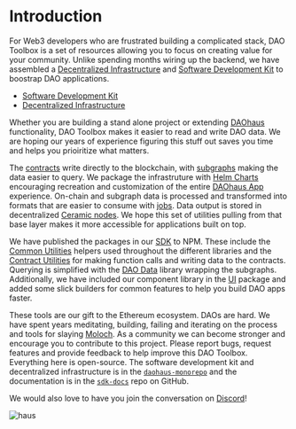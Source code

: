 # Introduction

For Web3 developers who are frustrated building a complicated stack, DAO Toolbox is a set of resources allowing you to focus on creating value for your community. Unlike spending months wiring up the backend, we have assembled a [Decentralized Infrastructure](./decentralized-infrastructure/overview) and [Software Development Kit](./sdk/overview) to boostrap DAO applications.

- [Software Development Kit](./sdk/overview)
- [Decentralized Infrastructure](./decentralized-infrastructure/overview)

Whether you are building a stand alone project or extending [DAOhaus](https://daohaus.club/) functionality, DAO Toolbox makes it easier to read and write DAO data. We are hoping our years of experience figuring this stuff out saves you time and helps you prioiritize what matters.

The [contracts](./decentralized-infrastructure/contracts) write directly to the blockchain, with [subgraphs](./decentralized-infrastructure/subgraphs/overview) making the data easier to query. We package the infrastruture with [Helm Charts](./decentralized-infrastructure/helm-charts) encouraging recreation and customization of the entire [DAOhaus App](https://app.daohaus.club/) experience. On-chain and subgraph data is processed and transformed into formats that are easier to consume with [jobs](./decentralized-infrastructure/jobs). Data output is stored in decentralized [Ceramic nodes](./decentralized-infrastructure/ceramic-node). We hope this set of utilities pulling from that base layer makes it more accessible for applications built on top.

We have published the packages in our [SDK](./sdk/overview) to NPM. These include the [Common Utilities](./sdk/utilities/common-utilities/overview) helpers used throughout the different libraries and the [Contract Utilities](./sdk/utilities/contract-utilities/overview) for making function calls and writing data to the contracts. Querying is simplified with the [DAO Data](./sdk/data/overview) library wrapping the subgraphs. Additionally, we have included our component library in the [UI](./sdk/ui/overview) package and added some slick builders for common features to help you build DAO apps faster.

These tools are our gift to the Ethereum ecosystem. DAOs are hard. We have spent years meditating, building, failing and iterating on the process and tools for slaying [Moloch](https://slatestarcodex.com/2014/07/30/meditations-on-moloch/). As a community we can become stronger and encourage you to contribute to this project. Please report bugs, request features and provide feedback to help improve this DAO Toolbox. Everything here is open-source. The software development kit and decentralized infrastructure is in the [`daohaus-monorepo`](https://github.com/HausDAO/daohaus-monorepo/) and the documentation is in the [`sdk-docs`](https://github.com/HausDAO/sdk-docs) repo on GitHub.

We would also love to have you join the conversation on [Discord](https://discord.gg/daohaus)!

![haus](https://i.imgur.com/ZFUDkRh.jpg)
